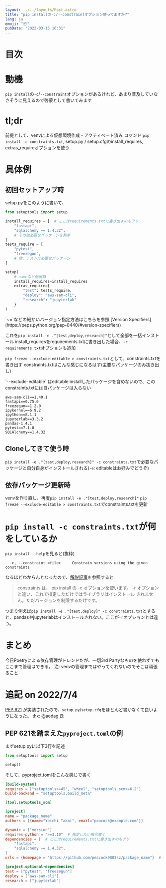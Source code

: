 ```yaml
---
layout: ../../layouts/Post.astro
title: "pip installの-c/--constraintオプション使ってますか?"
lang: ja
emoji: "📦"
pubDate: "2022-03-15 16:31"
---
```



# 目次

# 動機

`pip install`の`-c`/`--constraint`オプションがあるけれど、あまり普及していなさそうに見えるので啓蒙として書いてみます

# tl;dr

前提として、venvによる仮想環境作成・アクティベート済み
コマンド `pip install -c constraints.txt`, setup.py / setup.cfgのinstall_requires, extras_requireオプションを使う

# 具体例

## 初回セットアップ時

setup.pyをこのように書いて、
```python
from setuptools import setup

install_requires = [  # ここはrequirements.txtに書き出すのもアリ
    "fastapi",
    "sqlalchemy ~= 1.4.32",
    # その他必要なパッケージを列挙
]
tests_require = [
    "pytest",
    "freezegun",
    # 他、テストに必要なパッケージ
]

setup(
    # nameなど他省略
    install_requires=install_requires
    extras_require={
        "test": tests_require,
        "deploy": "aws-sam-cli",
        "research": "jupyterlab"
    }
)
```

<Note>
`~=`などの細かいバージョン指定方法はこちらを参照 [Version Specifiers](https://peps.python.org/pep-0440/#version-specifiers)
</Note>

これを`pip install -e ."[test,deploy,research]"`として全部を一括インストール
install_requiresをrequirements.txtに書き出した場合、`-r requirements.txt`オプションも追加

`pip freeze --exclude-editable > constraints.txt`として、constraints.txtを書き出す
constraints.txtはこんな感じになるはず(主要なパッケージのみ抜き出し)

<Note>
`--exclude-editable` はeditable installしたパッケージを含めないので、このconstraints.txtには自パッケージは入らない
</Note>

```
aws-sam-cli==1.40.1
fastapi==0.75.0
freezegun==1.2.0
ipykernel==6.9.2
ipython==8.1.1
jupyterlab==3.3.2
pandas-1.4.1
pytest==7.1.0
SQLAlchemy==1.4.32
```

## Cloneしてきて使う時

`pip install -e ."[test,deploy,research]" -c constraints.txt`で必要なパッケージと自分自身がインストールされる(`-e`: editableはお好みでどうぞ)

## 依存パッケージ更新時

venvを作り直し、再度`pip install -e ."[test,deploy,research]"`
`pip freeze --exclude-editable > constraints.txt`でconstraints.txtを更新

# `pip install -c constraints.txt`が何をしているか

`pip install --help`を見ると(抜粋)

```  -c, --constraint <file>     Constrain versions using the given constraints```

なるほどわからんとなったので、[解説記事](https://qiita.com/methane/items/11219ceedb44c0ebcc75#constraints-の使い方)を参照すると

> constraints は、 pip install の -c オプションを使います。 -r オプションと違い、これで指定しただけではライブラリはインストール されません。ただバージョンを制限するだけです。

つまり例えば`pip install -e ."[test,deploy]" -c constraints.txt`とすると、pandasやjupyterlabはインストールされない。ここが`-r`オプションとは違う。

# まとめ

今日Poetryによる依存管理がトレンドだが、一切3rd Partyなものを使わずでもここまで管理はできる。
注: venvの管理まではやってくれないのでそこは頑張ること


# 追記 on 2022/7/4

[PEP 621](https://peps.python.org/pep-0621/) が実装されたので、`setup.py`/`setup.cfg`をほとんど書かなくて良いようになった。
thx: @aodag 氏

## PEP 621を踏まえた`pyproject.toml`の例

まずsetup.pyに以下3行を記述

```python
from setuptools import setup

setup()
```

そして、pyproject.tomlをこんな感じで書く

```toml
[build-system]
requires = ["setuptools>=45", "wheel", "setuptools_scm>=6.2"]
build-backend = "setuptools.build_meta"

[tool.setuptools_scm]

[project]
name = "package_name"
authors = [{name="Yoichi Takai", email="peacock@example.com"}]

dynamic = ["version"]
requires-python = ">=3.10"  # 指定したい場合書く
dependencies = [  # ここはrequirements.txtに書き出すのもアリ
    "fastapi",
    "sqlalchemy ~= 1.4.32",
]
urls = {homepage = "https://github.com/peacock0803sz/package_name"}  # privateでもよい

[project.optional-dependencies]
test = ["pytest", "freezegun"]
deploy = ["aws-sam-cli"]
research = ["jupyterlab"]
```
